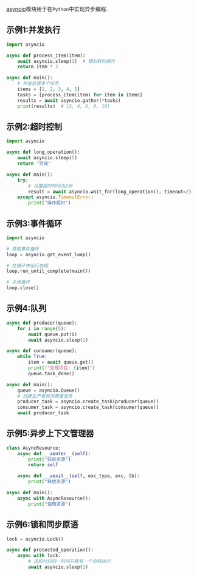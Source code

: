 [asyncio](https://docs.python.org/zh-cn/3/library/asyncio.html)模块用于在`Python`中实现异步编程.


## 示例1:并发执行

```python
import asyncio

async def process_item(item):
    await asyncio.sleep(1)  # 模拟耗时操作
    return item * 2

async def main():
    # 并发处理多个任务
    items = [1, 2, 3, 4, 5]
    tasks = [process_item(item) for item in items]
    results = await asyncio.gather(*tasks)
    print(results)  # [2, 4, 6, 8, 10]

```

## 示例2:超时控制

```python
import asyncio

async def long_operation():
    await asyncio.sleep(5)
    return "完成"

async def main():
    try:
        # 设置超时时间为2秒
        result = await asyncio.wait_for(long_operation(), timeout=2)
    except asyncio.TimeoutError:
        print("操作超时")
```

## 示例3:事件循环

```python
import asyncio

# 获取事件循环
loop = asyncio.get_event_loop()

# 在循环中运行协程
loop.run_until_complete(main())

# 关闭循环
loop.close()
```

## 示例4:队列

```python
async def producer(queue):
    for i in range(5):
        await queue.put(i)
        await asyncio.sleep(1)

async def consumer(queue):
    while True:
        item = await queue.get()
        print(f"处理项目: {item}")
        queue.task_done()

async def main():
    queue = asyncio.Queue()
    # 创建生产者和消费者任务
    producer_task = asyncio.create_task(producer(queue))
    consumer_task = asyncio.create_task(consumer(queue))
    await producer_task
```

## 示例5:异步上下文管理器

```python
class AsyncResource:
    async def __aenter__(self):
        print("获取资源")
        return self

    async def __aexit__(self, exc_type, exc, tb):
        print("释放资源")

async def main():
    async with AsyncResource():
        print("使用资源")
```

## 示例6:锁和同步原语
```python
lock = asyncio.Lock()

async def protected_operation():
    async with lock:
        # 这段代码同一时间只能有一个协程执行
        await asyncio.sleep(1)
```
